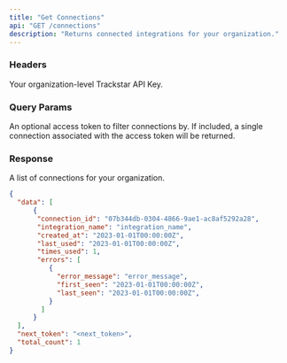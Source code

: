 ```yaml
---
title: "Get Connections"
api: "GET /connections"
description: "Returns connected integrations for your organization."
---
```


### Headers

<ParamField header="x-trackstar-api-key" type="string" required>
  Your organization-level Trackstar API Key.
</ParamField>

### Query Params
<ParamField query="access_token" type="string">
  An optional access token to filter connections by. If included, a single connection associated with the access token will be returned.
</ParamField>

### Response

<ResponseField name="data" type="list of connections">

A list of connections for your organization.

<Snippet file="connection.mdx" />

</ResponseField>

<Snippet file="total_count.mdx" />

<Snippet file="next-token.mdx" />

<ResponseExample>


```json Response
{
  "data": [
      {
       "connection_id": "07b344db-0304-4866-9ae1-ac8af5292a28",
       "integration_name": "integration_name",
       "created_at": "2023-01-01T00:00:00Z",
       "last_used": "2023-01-01T00:00:00Z",
       "times_used": 1,
       "errors": [
          {
            "error_message": "error_message",
            "first_seen": "2023-01-01T00:00:00Z",
            "last_seen": "2023-01-01T00:00:00Z",
          }
        ]
      }
  ],
  "next_token": "<next_token>",
  "total_count": 1
}
```

</ResponseExample>
